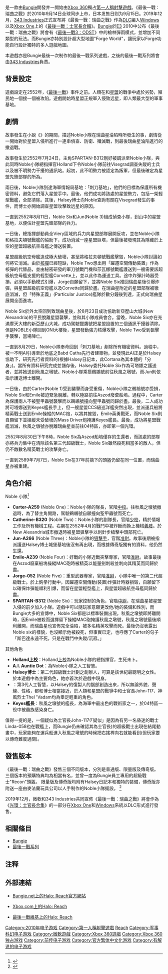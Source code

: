 {{expand|time=2010-06-03T01:19:20+00:00}}
{{noteTA
|G1=Games
|1=zh-cn:致远星; zh-tw:瑞曲星;
}}
{{Infobox VG
| title            = 最後一戰：瑞曲之戰
| english =  Halo: Reach
| image = File:Halo- Reach box art.png
| developer        = [[Bungie|Bungie]]
| publisher        = [[Xbox遊戲工作室|微軟遊戲工作室]]
| designer         = Marcus Lehto
| composer         = {{link-en|馬丁·奧唐奈|Martin O'Donnell}}<br/>{{link-en|麥可·薩爾瓦托里|Michael Salvatori}}
| series           = [[最後一戰系列|最後一戰]]
| engine           =  
| released         = {{vgrelease|NA|2010年9月14日|[[亞洲|亞洲]]|2010年9月14日|EU|2010年9月14日|JP|2010年9月15日}}
| genre = [[第一人稱射擊遊戲|第一人稱射擊遊戲]]
| modes = [[单人游戏|单人]]、[[多人遊戲|多人遊戲]]
| platforms = {{spml|[[Xbox_360|Xbox 360]]|[[Xbox_One|Xbox One]]|[[Microsoft_Windows|Microsoft Windows]]|[[Xbox_Series_X/S|Xbox Series X/S]]}}
}}
{{vgname|最後一戰：瑞曲之戰|en=Halo: Reach|tw=最後一戰：瑞曲之戰|cn=光环：致远星}}是一款由[[Bungie|Bungie]]開發并一開始由[[Xbox_360|Xbox 360]]獨占[[第一人稱射擊遊戲|第一人稱射擊遊戲]]。《最後一戰：瑞曲之戰》於2010年9月14日全球同步上市，日本发售日则为9月15日。2019年12月，[[343_Industries|343 Industries]]正式宣布將《最後一戰：瑞曲之戰》作為[[可下载内容|DLC]]編入[[Windows|Windows]]以及[[Xbox_One|Xbox One]]上的《[[最後一戰：士官長合輯|最後一戰：士官長合輯]]》。[[Bungie|Bungie]]於[[E3电子娱乐展|E3]] 2010中公布《最後一戰：瑞曲之戰》將會有《[[最後一戰3：ODST|最後一戰3：ODST]]》中的槍林彈雨模式，並增加不同類型的玩法。而Bungie亦特別設計超大型地圖"Forge World"，讓玩家以Forge功能自行設計獨特的多人遊戲地圖。

本遊戲亦是Bungie最後一次制作的最後一戰系列遊戲，之後的最後一戰系列將會由[[343_Industries|343 Industries]]負責。

== 背景設定 ==
遊戲設定在2552年，《[[最後一戰：戰鬥進化|最後一戰]]》事件之前。人類在和[[星盟|星盟]]的戰爭中處於劣勢，殖民地一個接一個被攻陷。遊戲開始時星盟正規軍入侵致远星，即人類最大型的軍事基地。

== 劇情 ==
故事發生在小說《{{link-en|最後一戰：瑞奇之殞|Halo: The Fall of Reach}}》的期間，描述Noble小隊在瑞曲星淪陷時所發生的事，劇情從一開始對於星盟入侵所進行一連串偵查、防衛、殲滅戰，到最後瑞曲星淪陷進行的撤退戰。

故事發生於2552年7月24日，主角SPARTAN-B312剛好被調派至Noble小隊，與此同時Noble小隊總指揮官Holland下令Noble小隊前往Visegrad調查失蹤的士兵以及被不明勢力干擾的通訊站。起初，此不明勢力被認定為叛軍，但最後確定為星盟先鋒部隊的所為。

兩日後，Noble小隊到達海軍情報局基地：「刺刀基地」，他們的目標為保護所有機密資料，避免它們落入星盟手中。最後，他們成功將該處的星盟勢力，包括一架輕型戰艦，全部清除。其後，Halsey博士向Noble查詢有關在Visegrad發生的事件，而博士亦開始調查星盟攻擊致远星的原因。

一直到2552年8月11日，Noble Six和Jun(Noble 3)組成偵查小隊，到山中的星盟基地，以便估計星盟先鋒部隊的兵力。

一日後，總指揮部動員全Viery區域的兵力向星盟部隊展開反攻，並在Noble小隊和格拉夫頓號戰艦的協助下，成功消滅一座星盟巨塔，但最後被發現其為隱藏於上空的星盟超級航空母艦之傳送裝置。

星盟超級航空母艦造成極大破壞，甚至將格拉夫頓號戰艦擊毀，Noble小隊討論如何將它消滅。由於[[核彈|核彈]]已經短缺，Noble Two想出用「躍遷空間傳動裝置」作為核彈的代替品，並由秘密研發的軍刀號戰鬥機和莎瓦娜號戰艦護送到一艘需要該超級航空母艦支援的輕型艦Corvette上，並以此作為運送工具。途中炸彈計時器受損，必須以手動模式引爆，Jorge自願留下，並將Noble Six推回瑞曲星後引爆炸彈，與星盟超級航空母艦以及Corvette同歸於盡。在瑞曲星附近的星盟部隊被徹底消滅，但「特殊正義」(Particular Justice)艦隊於數分鐘後到達，正式向瑞曲星展開全面進攻。

Noble Six於外太空回到致瑞曲星後，於8月23日成功協助新亞歷山大城(New Alexandria)的平民脫離星盟襲擊，並和其小隊成員會合。當晚，Noble Six亦在充滿摩天大樓的新亞歷山大城，成功駕駛獵鷹號把星盟設置的三個通訊干擾器清除。但是NOBLE小隊回到ONI大樓後，星盟發動強力核爆攻擊，Noble Two受到狙擊手襲擊，當場陣亡。

一直到8月29日，Noble小隊奉命回到「刺刀基地」剷除所有機密資料。過程中，被一不明AI引導至於地底之Babd Catha先行者建築物，並發現此AI正是於Halsey協助下，研究先行者資料的{{link-en|可塔娜|Cortana (Halo)}}(根據Halsey日記本，此Cortana為其本體的「分身」)。當所有資料研究完成並儲存後，Halsey委托Noble Six作為可塔娜之護送者，並將她送到秋風之墩號。Noble小隊乘搭鵜鶘號前往秋風之墩號，而Jun則依指示護送博士離開。

一日後，由於Carter(Noble 1)受到襲擊而身受重傷，Noble小隊之鵜鵠號亦受損，Noble Six和Emile被迫緊急脫離，轉以陸路前往Aszod廢棄船塢。過程中，Carter為保護兩人不被聖甲蟲號襲擊而以鵜鶘號撞向聖甲蟲號同歸於盡。最後，二人成功將可塔娜送到Keyes艦長手上，但一艘星盟CCS級巡洋艦突然出現，並派運兵船將精英戰士送到Emile操縱的MAC炮，以將其摧毀，Emile英勇戰死，而Noble Six則自願留下並操縱未受破壞的Mass Driver炮掩護Keyes艦長。最後，成功將星盟戰艦消滅，秋風之墩號亦脫離瑞曲星並前往04特區，亦即第一個光環。

2552年8月30日下午8時，Noble Six為Aszod船塢僅存的生還者，而該處的部隊亦將兵力集中在清除該名第三代超級戰士，Noble Six雖然殺死相當多的敵人，但仍不敵數名精英戰士的攻擊身亡。

一直到2589年7月7日，Noble Six在37年前摘下的頭盔仍留在同一位置，而瑞曲星亦被重建。

== 角色介紹 ==
Noble 小隊<ref>{{cite web |url=http://www.bungie.net/News/content.aspx?cid=24530 |title=存档副本 |accessdate=2010年9月6日 |deadurl=yes |archiveurl=https://web.archive.org/web/20100612051132/http://www.bungie.net/News/content.aspx?cid=24530 |archivedate=2010年6月12日 |df= }}</ref>
* '''Carter-A259''' (Noble One)：Noble小隊的隊長，官階[[中校|中校]]。往秋風之墩號撤退時，為了替主角開路，駕駛鵜鶘號自願撞向聖甲蟲號而死亡。
* '''Catherine-B320''' (Noble Two)：Noble小隊的副隊長，官階[[少校|少校]]，精於情報工作及所有機械工程。右腕在2552年4月的戰鬥中被炸斷而換上機械[[義肢|義肢]]。於New Alexandria城市撤退時被星盟狙擊手以刺針步槍擊中頭部死亡。
* '''Jun-A266''' (Noble Three)：Noble小隊的[[狙擊手|狙擊手]]，官階[[准尉|准尉]]。故事後期被指派護送Halsey博士城堡基地後沒有再出現，而根據傳奇版獨有的資料，他仍然生還。
* '''Emile-A239''' (Noble Four)：好戰的小隊近戰突擊專家，官階[[准尉|准尉]]。故事最後在Aszod廢棄船塢操縱MAC砲時被精英以能量劍刺殺並刺向其精英而同歸於盡。
* '''Jorge-052''' (Noble Five)：重型武器專家，官階[[准尉|准尉]]，小隊中唯一的第二代超級戰士。於上鉤拳行動中，因躍遷空間傳動(裝置)炸彈計時器損毀，自願留下以確保炸彈能順利引爆，而留在星盟輕型艦上，與星盟超級航空母艦同歸於盡。
* '''SPARTAN-B312''' (Noble Six)：玩家控制的角色，官階[[中尉|中尉]]，在瑞曲星被星盟入侵的前夕加入小隊。遊戲中可以隨玩家意願更改他/她的裝備和性別，而Bungie大多的宣傳中，Noble Six都是以標準裝備出現。秋風之墩號即將離開時，因Emile被殺而選擇留下操縱MAC砲掩護秋風之墩號，秋風之墩號最後順利離開，而瑞曲星也宣佈完全淪陷，被多名精英攻擊而死。最後仍沒表露出Noble six的樣貌，也沒顯示他被殺死，但事實已定，也呼應了Carter的句子「斯巴達永遠不死，只是在戰鬥中失蹤/沉寂。」

其他角色
* '''Holland[[上校|上校]]'''：Holland[[上校|上校]]為Noble小隊的總指揮官，生死未卜。
* '''A.I. Auntie Dot'''：為Noble小隊之人工智慧。
* '''Halsey博士'''：第二代超級戰士計劃之創辦人，可算是該世紀最聰明之女性。於本遊戲中為主要角色，她亦首次於遊戲中現身。
* '''{{link-en|可塔娜|Cortana (Halo)}}'''：第3代人工智慧，以Halsey的復製人的腦部創造出來，所以無論外貌、聲線、性格，都和博士相當接近，於人類和星盟的戰爭中和士官長John-117、神風烈士Thel 'Vadam均為舉足輕重的角色。
* '''Keyes艦長'''：秋風之墩號的艦長，為海軍中最出色的戰術家之一，於04特區一役中被蟲族感染身亡。

值得一提的是，一個疑似為士官長John-117(「疑似」是因為有另一名昏迷的戰士Linda-058也在戰艦上，而Bungie仍未確認其為士官長)的超級戰士出現在結尾動畫中，玩家能夠在運兵船進入秋風之墩號的時候把右搖桿向右就能看到(但玩家要以傳奇難度過關)。

== 發售版本 ==
《最後一戰：瑞曲之戰》發售三個不同版本，分別是普通版、限量版及傳奇版。
三個版本的預購特典均為相當有名，並曾一度為Bungie員工專用的超級戰士"Recon"頭盔。
限量版及傳奇版均附有Halsey日記本和獨特的裝備，傳奇版亦附送一座由麥法蘭玩具公司以人手制作的Noble小隊擺設。
<ref>{{Cite web |url=http://www.gamestop.com/Catalog/ProductDetails.aspx?product_id=77711&loc=360carousel |title=Gamestop最後一戰:瑞曲之戰預購特典 |access-date=2010-06-12 |archive-date=2010-12-09 |archive-url=https://web.archive.org/web/20101209145439/http://www.gamestop.com/Catalog/ProductDetails.aspx?product_id=77711&loc=360carousel |dead-url=no }}</ref>

2019年12月，微軟和343 Industries共同宣佈《最後一戰：瑞曲之戰》將會作為《[[光環：士官長合集|光環：士官長合集]]》的一部分在[[Xbox_One|Xbox One]]和[[Windows|Windows]]系統以DLC形式進行發售。

== 相關條目 ==
* [[Bungie|Bungie]]
* [[最後一戰系列|最後一戰系列]]

== 注释 ==
{{reflist|30em}}

== 外部連結 ==
* {{en}}[http://www.bungie.net/Projects/reach/ Bungie.net上的Halo: Reach官方網站] {{Wayback|url=http://www.bungie.net/Projects/reach/ |date=20091022032452 }}
* {{en}}[http://www.xbox.com/en-US/games/h/haloreach/ Xbox.com上的Halo: Reach] {{Wayback|url=http://www.xbox.com/en-US/games/h/haloreach/ |date=20101003004533 }}
* {{en}}[http://halo.wikia.com/wiki/Halo:_Reach 最後一戰維基上的Halo: Reach] {{Wayback|url=http://halo.wikia.com/wiki/Halo:_Reach |date=20181121120322 }}

{{Halo}}
{{Bungie Studios}}

{{DEFAULTSORT:Halo, Reach}}
[[Category:2010年电子游戏|Category:2010年电子游戏]]
[[Category:第一人稱射擊遊戲|Category:第一人稱射擊遊戲]]
[[Category:最後一戰系列電子遊戲|Reach]]
[[Category:军事科幻电子游戏|Category:军事科幻电子游戏]]
[[Category:微軟遊戲|Category:微軟遊戲]]
[[Category:Xbox_360遊戲|Category:Xbox 360遊戲]]
[[Category:Xbox_360独占游戏|Category:Xbox 360独占游戏]]
[[Category:前传电子游戏|Category:前传电子游戏]]
[[Category:官方繁体中文化游戏|Category:官方繁体中文化游戏]]
[[Category:有解说的电子游戏|Category:有解说的电子游戏]]